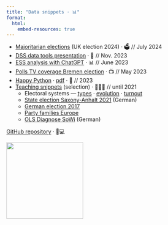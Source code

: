 ```yaml
---
title: "Data snippets · 📊"
format:
  html:
    embed-resources: true
---
```


+ [Majoritarian elections](notebooks/2024_majoritarian-elections.html) (UK election 2024) · 🗳️ // July 2024
+ [DSS data tools presentation](notebooks/2023_dss-data-presentation.html) · 🔭 // Nov. 2023
+ [ESS analysis with ChatGPT](notebooks/2023_chatgpt-ess.nb.html) · 📊 // June 2023
+ [Polls TV coverage Bremen election](notebooks/2023_Bremen-Wahlbefragung.html) · 📺 // May 2023
+ [Happy Python ](notebooks/happy-python.html) · [pdf](notebooks/happy-python.pdf) · 🐍 // 2023
+ [Teaching snippets](https://github.com/hdigital/teaching/) (selection) · 👨🏼‍🏫 // until 2021
  + Electoral systems —
    [types](notebooks/2021_electoral-systems_types.nb.html)
    · [evolution](notebooks/2021_electoral-systems_evolution.nb.html)
    · [turnout](notebooks/2019_maps-turnout.html)
  + [State election Saxony-Anhalt 2021](notebooks/2021_Wahl-Sachsen-Anhalt.nb.html) (German)
  + [German election 2017](notebooks/2021_German-elections-2017.nb.html)
  + [Party families Europe](notebooks/2019_party-family.html)
  + [OLS Diagnose SoWi](notebooks/2020_OLS-Diagnose-SoWi.nb.html) (German)


[GitHub repository](https://github.com/hdigital/data-snippets) · 📁💻

![](computer-ai.png){width=200}
